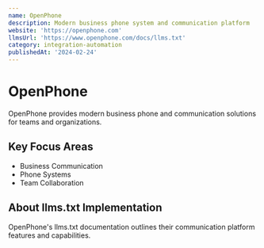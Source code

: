 ```yaml
---
name: OpenPhone
description: Modern business phone system and communication platform
website: 'https://openphone.com'
llmsUrl: 'https://www.openphone.com/docs/llms.txt'
category: integration-automation
publishedAt: '2024-02-24'
---
```


# OpenPhone

OpenPhone provides modern business phone and communication solutions for teams and organizations.

## Key Focus Areas

- Business Communication
- Phone Systems
- Team Collaboration

## About llms.txt Implementation

OpenPhone's llms.txt documentation outlines their communication platform features and capabilities.
